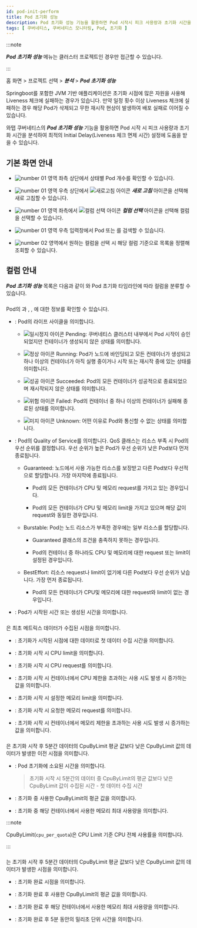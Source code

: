 ```yaml
---
id: pod-init-perform
title: Pod 초기화 성능
description: Pod 초기화 성능 기능을 활용하면 Pod 시작시 피크 사용량과 초기화 시간을 분석하여 최적의 Initial Delay 설정에 도움을 받을 수 있습니다.
tags: [ 쿠버네티스, 쿠버네티스 모니터링, Pod, 초기화 ]
---
```


:::note

***Pod 초기화 성능*** 메뉴는 클러스터 프로젝트인 경우만 접근할 수 있습니다.

:::

홈 화면 > 프로젝트 선택 > ***분석*** > ***Pod 초기화 성능***

Springboot를 포함한 JVM 기반 애플리케이션은 초기화 시점에 많은 자원을 사용해 Liveness 체크에 실패하는 경우가 있습니다. 만약 일정 횟수 이상 Liveness 체크에 실패하는 경우 해당 Pod가 삭제되고 무한 재시작 현상이 발생하여 배포 실패로 이어질 수 있습니다.

와탭 쿠버네티스의 ***Pod 초기화 성능*** 기능을 활용하면 Pod 시작 시 피크 사용량과 초기화 시간을 분석하여 최적의 Initial Delay(Liveness 체크 면제 시간) 설정에 도움을 받을 수 있습니다.

## 기본 화면 안내

<ImgLang img='k8s-pod-init-perform.png' desc='Pod 초기화 성능' />

* ![number 01](/img/number-01.png) 영역 좌측 상단에서 상태별 Pod 개수를 확인할 수 있습니다.

* ![number 01](/img/number-01.png) 영역 우측 상단에서 ![새로고침 아이콘](/img/ico-refresh.svg) ***새로 고침*** 아이콘을 선택해 새로 고침할 수 있습니다.

* ![number 01](/img/number-01.png) 영역 좌측에서 ![컬럼 선택 아이콘](/img/ic-k8s-filter.svg) ***컬럼 선택*** 아이콘을 선택해 컬럼을 선택할 수 있습니다. 

* ![number 01](/img/number-01.png) 영역 우측 입력창에서 Pod <Cmdname sid="name" className="uitext" /> 또는 <Cmdname sid="qosClass" className="uitext" />를 검색할 수 있습니다.

* ![number 02](/img/number-02.png) 영역에서 원하는 컬럼을 선택 시 해당 컬럼 기준으로 목록을 정렬해 조회할 수 있습니다. 

## 컬럼 안내 

<ImgLang img='k8s-pod-init-perform-cl.png' desc='Pod 초기화 성능 컬럼' />

***Pod 초기화 성능*** 목록은 다음과 같이 <Cmdname sid="pod_info" className="uitext" />와 Pod 초기화 타임라인에 따라 컬럼을 분류할 수 있습니다.

### <Cmdname sid="pod_info" className="b600" />

Pod의 <Cmdname sid="name" className="uitext" />과 <Cmdname sid="phase" className="uitext" />, <Cmdname sid="qosClass" className="uitext" />, <Cmdname sid="startTime" className="uitext" />에 대한 정보를 확인할 수 있습니다.

* <Cmdname sid="phase" className="uitext" />: Pod의 라이프 사이클을 의미합니다. 

  * ![일시정지 아이콘](/img/ico-pause.svg) Pending: 쿠버네티스 클러스터 내부에서 Pod 시작이 승인되었지만 컨테이너가 생성되지 않은 상태를 의미합니다.

  * ![정상 아이콘](/img/ic-check-circle-filled.svg) Running: Pod가 노드에 바인딩되고 모든 컨테이너가 생성되고 하나 이상의 컨테이너가 아직 실행 중이거나 시작 또는 재시작 중에 있는 상태를 의미합니다.

  * ![성공 아이콘](/img/ic-check-circle-filled-bl.svg) Succeeded: Pod의 모든 컨테이너가 성공적으로 종료되었으며 재시작되지 않은 상태를 의미합니다.

  * ![위험 아이콘](/img/ic-warning-critical.svg) Failed: Pod의 컨테이너 중 하나 이상의 컨테이너가 실패해 종료된 상태를 의미합니다.

  * ![미지 아이콘](/img/ic-question-circle.svg) Unknown: 어떤 이유로 Pod와 통신할 수 없는 상태를 의미합니다.

* <Cmdname sid="qosClass" className="uitext" />: Pod의 Quality of Service를 의미합니다. QoS 클래스는 리소스 부족 시 Pod의 우선 순위를 결정합니다. 우선 순위가 높은 Pod가 우선 순위가 낮은 Pod보다 먼저 종료됩니다.

  * Guaranteed: 노드에서 사용 가능한 리소스를 보장받고 다른 Pod보다 우선적으로 할당합니다. 가장 마지막에 종료됩니다.

    * Pod의 모든 컨테이너가 CPU 및 메모리 request를 가지고 있는 경우입니다.

    * Pod의 모든 컨테이너가 CPU 및 메모리 limit을 가지고 있으며 해당 값이 request와 동일한 경우입니다.

  * Burstable: Pod는 노드 리소스가 부족한 경우에는 일부 리소스를 할당합니다.

    * Guaranteed 클래스의 조건을 충족하지 못하는 경우입니다.

    * Pod의 컨테이너 중 하나라도 CPU 및 메모리에 대한 request 또는 limit이 설정된 경우입니다.

  * BestEffort: 리소스 request나 limit이 없기에 다른 Pod보다 우선 순위가 낮습니다. 가장 먼저 종료됩니다.

    * Pod의 모든 컨테이너가 CPU및 메모리에 대한 request와 limit이 없는 경우입니다.

* <Cmdname sid="startTime" className="uitext" />: Pod가 시작된 시간 또는 생성된 시간을 의미합니다. 

### <Cmdname sid="ITM07179" className="b600" />

<Cmdname sid="ITM07179" className="uitext" />은 최초 메트릭스 데이터가 수집된 시점을 의미합니다.

* <Cmdname sid="ITM07175" className="uitext" />: 초기화가 시작된 시점에 대한 데이터로 첫 데이터 수집 시간을 의미합니다.

* <Cmdname sid="ITM07170" className="uitext" />: 초기화 시작 시 CPU limit을 의미합니다.

* <Cmdname sid="ITM07169" className="uitext" />: 초기화 시작 시 CPU request를 의미합니다.  

* <Cmdname sid="ITM07171" className="uitext" />: 초기화 시작 시 컨테이너에서 CPU 제한을 초과하는 사용 시도 발생 시 증가하는 값을 의미합니다.

* <Cmdname sid="ITM07173" className="uitext" />: 초기화 시작 시 설정한 메모리 limit을 의미합니다.

* <Cmdname sid="ITM07172" className="uitext" />: 초기화 시작 시 요청한 메모리 request를 의미합니다. 

* <Cmdname sid="ITM07174" className="uitext" />: 초기화 시작 시 컨테이너에서 메모리 제한을 초과하는 사용 시도 발생 시 증가하는 값을 의미합니다.


### <Cmdname sid="ITM07178" className="b600" />

<Cmdname sid="ITM07178" className="uitext" />은 초기화 시작 후 5분간 데이터의 CpuByLimit 평균 값보다 낮은 CpuByLimit 값의 데이터가 발생한 이전 시점을 의미합니다. 

* <Cmdname sid="ITM07164" className="uitext" />: Pod 초기화에 소요된 시간을 의미합니다. 

  > 초기화 시작 시 5분간의 데이터 중 CpuByLimit의 평균 값보다 낮은 CpuByLimit 값이 수집된 시간 - 첫 데이터 수집 시간

* <Cmdname sid="ITM07162" className="uitext" />: 초기화 중 사용한 CpuByLimit의 평균 값을 의미합니다. 

* <Cmdname sid="ITM07163" className="uitext" />: 초기화 중 해당 컨테이너에서 사용한 메모리 최대 사용량을 의미합니다. 

:::note

CpuByLimit(`cpu_per_quota`)은 CPU Limit 기준 CPU 전체 사용률을 의미합니다. 

:::

### <Cmdname sid="ITM07177" className="b600" />

<Cmdname sid="ITM07177" className="uitext" />는 초기화 시작 후 5분간 데이터의 CpuByLimit 평균 값보다 낮은 CpuByLimit 값의 데이터가 발생한 시점을 의미합니다.

* <Cmdname sid="ITM07176" className="uitext" />: 초기화 완료 시점을 의미합니다. 

* <Cmdname sid="ITM07165" className="uitext" />: 초기화 완료 후 사용한 CpuByLimit의 평균 값을 의미합니다.

* <Cmdname sid="ITM07166" className="uitext" />: 초기화 완료 후 해당 컨테이너에서 사용한 메모리 최대 사용량을 의미합니다. 

* <Cmdname sid="ITM07167" className="uitext" />: 초기화 완료 후 5분 동안의 밀리초 단위 시간을 의미합니다. 